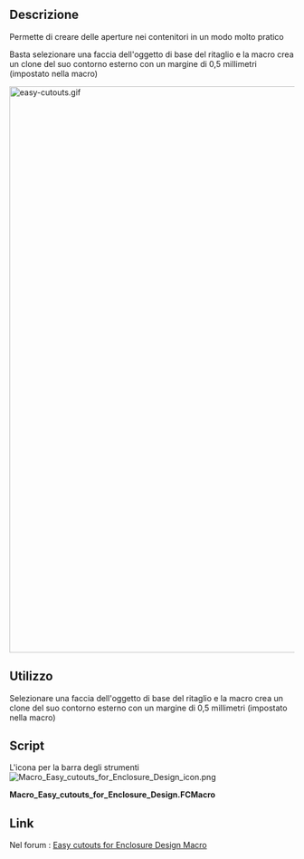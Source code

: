 <languages/>
<div class="mw-translate-fuzzy">
{{Macro/it
|Name=Easy cutouts for Enclosure Design
|Translate=Aperture
|Icon=Macro_Easy_cutouts_for_Enclosure_Design_icon.png
|Description=Permette di creare delle aperture nei contenitori in un modo molto pratico<br/>{{ColoredText|#ff0000|This macro needs to be upgraded}}
|Author=maurice
|Version=0.25
|Date=2016-11-26
|FCVersion=0.16
|Download=[https://www.freecadweb.org/wiki/images/7/71/Macro_Easy_cutouts_for_Enclosure_Design_icon.png ToolBar Icon]
}}
</div>

==Descrizione== 
Permette di creare delle aperture nei contenitori in un modo molto pratico

Basta selezionare una faccia dell'oggetto di base del ritaglio e la macro crea un clone del suo contorno esterno con un margine di 0,5 millimetri (impostato nella macro)

[[File:easy-cutouts.gif|1000px]]
{{Caption|qui una demo con un contenitore Arduino Uno}}

==Utilizzo==
Selezionare una faccia dell'oggetto di base del ritaglio e la macro crea un clone del suo contorno esterno con un margine di 0,5 millimetri (impostato nella macro)

==Script==
L'icona per la barra degli strumenti [[File:Macro_Easy_cutouts_for_Enclosure_Design_icon.png]]


'''Macro_Easy_cutouts_for_Enclosure_Design.FCMacro'''

{{MacroCode|code=
# -*- coding: utf-8 -*-
# clone, enlarge & center clone-obj to selected obj
#
 
__title__   = "Clone-Enlarge-Center Face for cutouts"
__author__  = "maurice"
__url__     = "kicad stepup"
__version__ = "0.25"
__date__    = "11.2016"

import FreeCAD, FreeCADGui, Draft, Part, DraftTools
from FreeCAD import Base


def say(msg):
    FreeCAD.Console.PrintMessage(msg)
    FreeCAD.Console.PrintMessage('\n')

def sayw(msg):
    FreeCAD.Console.PrintWarning(msg)
    FreeCAD.Console.PrintWarning('\n')
 
def getNormal(self):
    return self.Object.Shape.Faces[0].normalAt(0,0)

#Init        
if Gui.ActiveDocument <> None:
    #say (Gui.ActiveDocument)

    cx = 1  # center x -> 1  
    cy = 1  # center y -> 1 
    cz = 1  # center z -> 1 
    
    # scaleX = 1.1 # scale factor for Clone
    # scaleY = 1.1 # scale factor for Clone
    # scaleZ = 1.1 # scale factor for Clone
    
    margin = 0.5 #margin in mm
    extrudeLenght = 10 #10mm    
    #selEx = FreeCADGui.Selection.getSelectionEx()
    sel = FreeCADGui.Selection.getSelection()
    
    #print sel[0].Label
    #objs = [selobj.Object for selobj in selEx]
    selF = FreeCADGui.Selection.getSelectionEx()
    
    #if len(Gui.Selection.getSelectionEx()[0].SubElementNames) <1:
    #    stop
    
    if len(sel) > 0:
        FreeCADGui.Selection.removeSelection(sel[0])
    #for o in FreeCADGui.ActiveDocument.getObjects():
    #    FreeCADGui.Selection.removeSelection(o.Name)
    coords = []
    j = 0
    #if len(sel) == 1: # only 1 object selected
    #if len(selF) == 1: # only 1 object selected
    if len(sel) > 0:
        if len(selF[0].SubElementNames) ==1:
            f_names=[]
            f = Draft.makeFacebinder(selF)
            f1=App.ActiveDocument.getObject(f.Name)
            face=0
            try:
                norm = f1.Shape.Faces[0].normalAt(0,0)
                say (norm)
                face=1
            except:
                App.Console.PrintMessage("Select ONLY one single Face of object!"+"\n")
                # stop
            if face==1:
                l = Draft.downgrade(f,delete=False)
                k = 0; bbM = 0
                for o in l:
                    for w in o:
                        #print w.Name
                        f_names.append (w.Name)
                        say(w.Name)
                        if "Facebinder" not in w.Name:
                            bb=w.Shape.BoundBox
                            bbX=float(bb.XLength)
                            bbY=float(bb.YLength)
                            bbZ=float(bb.ZLength)
                            say (str(bbX)+";"+str(bbY)+";"+str(bbZ))
                            if bbX > bbM:
                                bbM = bbX; m = k
                            if bbY > bbM:
                                bbM = bbY; m = k
                            if bbZ > bbM:
                                bbM = bbZ; m = k
                        k=k+1
                print f_names
                k = 0
                #f_names=[]
                for o in l:
                    for w in o:
                        say(w.Name)
                        #f_names.append (w.Name)
                        if k!=m:
                            say ( "deleting "+f_names[k] )
                            FreeCAD.ActiveDocument.removeObject(f_names[k])
                        else:
                            FreeCADGui.ActiveDocument.getObject(f_names[k]).Visibility=False
                            f = FreeCAD.ActiveDocument.addObject('Part::Extrusion', 'Extrude_for_cut')
                            f = FreeCAD.ActiveDocument.getObject(f.Name)
                            f.Base = FreeCAD.ActiveDocument.getObject(f_names[k])
                            f.Dir = norm * extrudeLenght * -1
                            f.Solid = (True)
                            f.TaperAngle = (0)
                        k=k+1        
                #FreeCAD.ActiveDocument.removeObject(f_names[len(l)])
                say( f_names )
                say( f_names[m] )
                say( bbM )
                
                FreeCADGui.Selection.addSelection(FreeCAD.ActiveDocument.getObject(f.Name))
                FreeCAD.ActiveDocument.recompute()
                
                sel = FreeCADGui.Selection.getSelection()   
                #objs = [selobj.Object for selobj in selEx]
                
                coords = []
                j = 0
                s = sel[0].Shape
                
                bb=s.BoundBox
                
                bbX=float(bb.XLength)
                bbY=float(bb.YLength)
                bbZ=float(bb.ZLength)
                # boundBox
                boundBox_ = s.BoundBox
                
                a = str(boundBox_)
                a,b = a.split('(')
                c = b.split(',')
                oripl_X = float(c[0])
                oripl_Y = float(c[1])
                oripl_Z = float(c[2])
                coords.append ([oripl_X+bbX/2, oripl_Y+bbY/2, oripl_Z+bbZ/2])
                App.Console.PrintMessage(str(boundBox_)+"\r\n")
                App.Console.PrintMessage("BBox           : "+str(bbX)+" x "+str(bbY)+" x "+str(bbZ)+"\r\n")
                App.Console.PrintMessage("Base Pos       : "+str(oripl_X)+" x "+str(oripl_Y)+" x "+str(oripl_Z)+"\r\n")
                App.Console.PrintMessage("Center Pos     : "+str(oripl_X+bbX/2)+" x "+str(oripl_Y+bbY/2)+" x "+str(oripl_Z+bbZ/2)+"\r\n")
                App.Console.PrintMessage("Coords         : "+str(coords[j])+"\r\n")
            
                #objC = FreeCAD.ActiveDocument.addObject('Part::AttachableObjectPython', 'Clone_for_cut')
                #objC = FreeCAD.ActiveDocument.getObject(objC.Name)
                objC=Draft.clone(sel)
                if bbX!=0:
                    scaleX = (bbX + 2*margin) / bbX
                else:
                    scaleX = 1
                if bbY!=0:
                    scaleY = (bbY + 2*margin) / bbY
                else:
                    scaleY = 1
                if bbZ!=0:
                    scaleZ = (bbZ + 2*margin) / bbZ
                else:
                    scaleZ = 1
                objC.Scale = (scaleX,scaleY,scaleZ)
                #Draft.scale(objC,delta=App.Vector(scaleX,scaleY,scaleZ),center=App.Vector(0,0,0),copy=True,legacy=True)
                
                oL = sel[0].Label + "_enlarged"
                objC.Label = oL
                FreeCADGui.Selection.addSelection(objC)
                
                FreeCAD.ActiveDocument.recompute()
            
                selEx = FreeCADGui.Selection.getSelectionEx()
                objs = [selobj.Object for selobj in selEx]
                coords = []
                j = 0
                if len(objs) >= 1:
                    for obj in objs:
                        #s = objs[0].Shape
                        s = obj.Shape
                        
                        # boundBox
                        boundBox_ = s.BoundBox
                        boundBoxLX = boundBox_.XLength
                        boundBoxLY = boundBox_.YLength
                        boundBoxLZ = boundBox_.ZLength
                        
                        a = str(boundBox_)
                        a,b = a.split('(')
                        c = b.split(',')
                        oripl_X = float(c[0])
                        oripl_Y = float(c[1])
                        oripl_Z = float(c[2])
                        coords.append ([oripl_X+boundBox_.XLength/2, oripl_Y+boundBox_.YLength/2, oripl_Z+boundBox_.ZLength/2])
                        App.Console.PrintMessage(str(boundBox_)+"\r\n")
                        App.Console.PrintMessage("BBox           : "+str(boundBox_.XLength)+" x "+str(boundBox_.YLength)+" x "+str(boundBox_.ZLength)+"\r\n")
                        App.Console.PrintMessage("Base Pos       : "+str(oripl_X)+" x "+str(oripl_Y)+" x "+str(oripl_Z)+"\r\n")
                        App.Console.PrintMessage("Center Pos     : "+str(oripl_X+boundBox_.XLength/2)+" x "+str(oripl_Y+boundBox_.YLength/2)+" x "+str(oripl_Z+boundBox_.ZLength/2)+"\r\n")
                        App.Console.PrintMessage("Coords         : "+str(coords[j])+"\r\n")
                        if j>0:
                            if cx==1:
                                coordNx=coords[0][0]-coords[j][0]
                            else:
                                coordNx=0
                            if cy==1:
                                coordNy=coords[0][1]-coords[j][1]
                            else:
                                coordNy=0
                            if cz==1:
                                coordNz=coords[0][2]-coords[j][2]
                            else:
                                coordNz=0
                            obj.Placement.move(App.Vector(coordNx,coordNy,coordNz))
                            App.Console.PrintMessage("Moved     : "+str(coordNx)+" "+str(coordNy)+" "+str(coordNz)+"\r\n")
                        j=j+1
                    
                        App.Console.PrintMessage("_____________________"+"\r\n")
                        
                    FreeCADGui.Selection.removeSelection(objs[0])
                    FreeCADGui.ActiveDocument.getObject(objs[0].Name).Visibility=False
                    FreeCADGui.ActiveDocument.getObject(objs[1].Name).Transparency=70
                    App.ActiveDocument.recompute() 
            
        else:
            App.Console.PrintMessage("Select ONLY one single Face of object!"+"\n")
    else:
        App.Console.PrintMessage("Select ONLY one single Face of object!"+"\n")
else:
    sayw("no document to work with")   
    #https://forum.freecad.org/viewtopic.php?t=4625

}}


<div class="mw-translate-fuzzy">
==Link==
Nel forum :  [http://forum.freecadweb.org/viewtopic.php?f=22&t=18488 Easy cutouts for Enclosure Design Macro]
</div>

{{clear}}